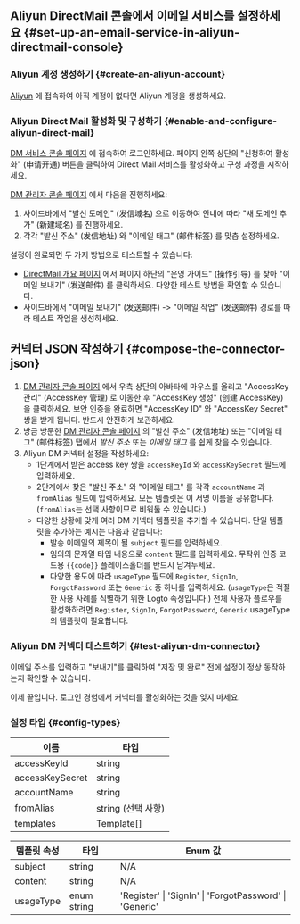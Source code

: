 ## Aliyun DirectMail 콘솔에서 이메일 서비스를 설정하세요 \{#set-up-an-email-service-in-aliyun-directmail-console}

### Aliyun 계정 생성하기 \{#create-an-aliyun-account}

[Aliyun](https://aliyun.com/) 에 접속하여 아직 계정이 없다면 Aliyun 계정을 생성하세요.

### Aliyun Direct Mail 활성화 및 구성하기 \{#enable-and-configure-aliyun-direct-mail}

[DM 서비스 콘솔 페이지](https://www.aliyun.com/product/directmail) 에 접속하여 로그인하세요. 페이지 왼쪽 상단의 "신청하여 활성화" (申请开通) 버튼을 클릭하여 Direct Mail 서비스를 활성화하고 구성 과정을 시작하세요.

[DM 관리자 콘솔 페이지](https://dm.console.aliyun.com/) 에서 다음을 진행하세요:

1. 사이드바에서 "발신 도메인" (发信域名) 으로 이동하여 안내에 따라 "새 도메인 추가" (新建域名) 를 진행하세요.
2. 각각 "발신 주소" (发信地址) 와 "이메일 태그" (邮件标签) 를 맞춤 설정하세요.

설정이 완료되면 두 가지 방법으로 테스트할 수 있습니다:

- [DirectMail 개요 페이지](https://dm.console.aliyun.com/) 에서 페이지 하단의 "운영 가이드" (操作引导) 를 찾아 "이메일 보내기" (发送邮件) 를 클릭하세요. 다양한 테스트 방법을 확인할 수 있습니다.
- 사이드바에서 "이메일 보내기" (发送邮件) -> "이메일 작업" (发送邮件) 경로를 따라 테스트 작업을 생성하세요.

## 커넥터 JSON 작성하기 \{#compose-the-connector-json}

1. [DM 관리자 콘솔 페이지](https://dm.console.aliyun.com/) 에서 우측 상단의 아바타에 마우스를 올리고 "AccessKey 관리" (AccessKey 管理) 로 이동한 후 "AccessKey 생성" (创建 AccessKey) 을 클릭하세요. 보안 인증을 완료하면 "AccessKey ID" 와 "AccessKey Secret" 쌍을 받게 됩니다. 반드시 안전하게 보관하세요.
2. 방금 방문한 [DM 관리자 콘솔 페이지](https://dm.console.aliyun.com/) 의 "발신 주소" (发信地址) 또는 "이메일 태그" (邮件标签) 탭에서 _발신 주소_ 또는 _이메일 태그_ 를 쉽게 찾을 수 있습니다.
3. Aliyun DM 커넥터 설정을 작성하세요:
   - 1단계에서 받은 access key 쌍을 `accessKeyId` 와 `accessKeySecret` 필드에 입력하세요.
   - 2단계에서 찾은 "발신 주소" 와 "이메일 태그" 를 각각 `accountName` 과 `fromAlias` 필드에 입력하세요. 모든 템플릿은 이 서명 이름을 공유합니다. (`fromAlias`는 선택 사항이므로 비워둘 수 있습니다.)
   - 다양한 상황에 맞게 여러 DM 커넥터 템플릿을 추가할 수 있습니다. 단일 템플릿을 추가하는 예시는 다음과 같습니다:
     - 발송 이메일의 제목이 될 `subject` 필드를 입력하세요.
     - 임의의 문자열 타입 내용으로 `content` 필드를 입력하세요. 무작위 인증 코드용 `{{code}}` 플레이스홀더를 반드시 남겨두세요.
     - 다양한 용도에 따라 `usageType` 필드에 `Register`, `SignIn`, `ForgotPassword` 또는 `Generic` 중 하나를 입력하세요. (`usageType`은 적절한 사용 사례를 식별하기 위한 Logto 속성입니다.) 전체 사용자 플로우를 활성화하려면 `Register`, `SignIn`, `ForgotPassword`, `Generic` usageType의 템플릿이 필요합니다.

### Aliyun DM 커넥터 테스트하기 \{#test-aliyun-dm-connector}

이메일 주소를 입력하고 "보내기"를 클릭하여 "저장 및 완료" 전에 설정이 정상 동작하는지 확인할 수 있습니다.

이제 끝입니다. <MainSiteUrl href="/connectors/email-connectors/#enable-email-sign-up-or-sign-in">로그인 경험에서 커넥터를 활성화</MainSiteUrl>하는 것을 잊지 마세요.

### 설정 타입 \{#config-types}

| 이름            | 타입               |
| --------------- | ------------------ |
| accessKeyId     | string             |
| accessKeySecret | string             |
| accountName     | string             |
| fromAlias       | string (선택 사항) |
| templates       | Template[]         |

| 템플릿 속성 | 타입        | Enum 값                                                 |
| ----------- | ----------- | ------------------------------------------------------- |
| subject     | string      | N/A                                                     |
| content     | string      | N/A                                                     |
| usageType   | enum string | 'Register' \| 'SignIn' \| 'ForgotPassword' \| 'Generic' |
